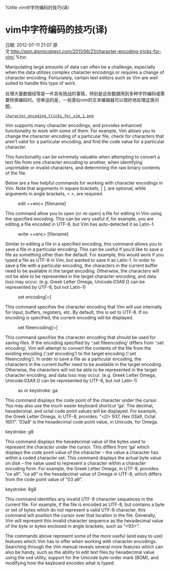 %title vim中字符编码的技巧(译)
=vim中字符编码的技巧(译)=
日期: 2012-07-11 21:07
原文:http://spin.atomicobject.com/2011/06/21/character-encoding-tricks-for-vim/
%toc


Manipulating large amounts of data can often be a challenge, especially when the data utilizes complex character encodings 
or requires a change of character encoding. Fortunately, certain text editors such as Vim are well suited to handle this type of work.

处理大量数据经常是一件具有挑战的事情，特别是这些数据用到多种字符编码或需要转换编码时。但幸运的是，一些类似vim的文本编辑器可以很好地处理这类问题。

 [[character_encoding_tricks_for_vim_1.png ]]

Vim supports many character encodings, and provides enhanced functionality to work with some of them. 
For example, Vim allows you to change the character encoding of a particular file, check for characters 
that aren’t valid for a particular encoding, and find the code value for a particular character.

This functionality can be extremely valuable when attempting to convert a text file from one character encoding to another, when identifying unprintable or invalid characters, and determining the raw binary contents of the file.

Below are a few helpful commands for working with character encodings in Vim. Note that arguments in square brackets, [ ], are optional, while arguments in angle brackets, < >, are required.

:edit ++enc=<encoding> [filename]

This command allow you to open (or re-open) a file for editing in Vim using the specified encoding. This can be very useful if, for example, you are editing a file encoded in UTF-8, but Vim has auto-detected it as Latin-1.

:write ++enc=<encoding> [filename]

Similar to editing a file in a specified encoding, this command allows you to save a file in a particular encoding. This can be useful if you’d like to save a file as something other than the default. For example, this would work if you typed a file as UTF-8 in Vim, but wanted to save it as Latin-1. In order to save a file with a particular encoding, the characters in the current buffer need to be available in the target encoding. Otherwise, the characters will not be able to be represented in the target character encoding, and data loss may occur. (e.g. Greek Letter Omega, Unicode:03A9 Ω can be represented by UTF-8, but not Latin-1)

:set encoding[=<encoding>]

This command specifies the character encoding that Vim will use internally for input, buffers, registers, etc. By default, this is set to UTF-8. If no encoding is specified, the current encoding will be displayed.

:set fileencoding[=<encoding>]

This command specifies the character encoding that should be used for saving files. If the encoding specified by ‘:set fileencoding’ differs from ‘:set encoding’, Vim will attempt to convert the contents of the file from the existing encoding (’:set encoding’) to the target encoding (’:set fileencoding’). In order to save a file as a particular encoding, the characters in the current buffer need to be available in the target encoding. Otherwise, the characters will not be able to be represented in the target character encoding, and data loss may occur. (e.g. Greek Letter Omega, Unicode:03A9 Ω can be represented by UTF-8, but not Latin-1)

:as or keystroke: ga

This command displays the code point of the character under the cursor. You may also use the much easier keyboard shortcut ‘ga’. The decimal, hexadecimal, and octal code point values will be displayed. For example, the Greek Letter Omega, in UTF-8, provides: “<Ω> 937, Hex 03a9, Octal 1651”. ‘03a9’ is the hexadecimal code point value, in Unicode, for Omega.

keystroke: g8

This command displays the hexadecimal value of the bytes used to represent the character under the cursor. This differs from ‘ga’ which displays the code point value of the character – the value a character has within a coded character set. This command displays the actual byte value on disk – the value used to represent a character within a character encoding form. For example, the Greek Letter Omega, in UTF-8, provides: “ce a9”. “ce a9” is the hexadecimal value of Omega in UTF-8, which differs from the code point value of “03 a9”.

keystroke: 8g8

This command identifies any invalid UTF-8 character sequences in the current file. For example, if the file is encoded as UTF-8, but contains a byte or set of bytes which do not represent a valid UTF-8 character, this command will position the cursor over that location in the file. Generally, Vim will represent this invalid character sequence as the hexadecimal value of the byte or bytes enclosed in angle brackets, such as “<93>”.

The commands above represent some of the more useful (and easy to use) features which Vim has to offer when working with character encodings. Searching through the Vim manual reveals several more features which can also be handy, such as the ability to edit text files by hexadecimal value using the xxd utility, support for the Unicode byte-order mark (BOM), and modifying how the keyboard encodes what is typed.
